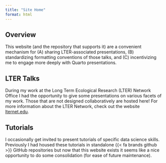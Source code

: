 ```yaml
---
title: "Site Home"
format: html
---
```


## Overview

This website (and the repository that supports it) are a convenient mechanism for (A) sharing LTER-associated presentations, (B) standardizing formatting conventions of those talks, and (C) incentivizing me to engage more deeply with Quarto presentations.

## LTER Talks

During my work at the Long Term Ecological Research (LTER) Network Office I had the opportunity to give some presentations on various facets of my work. Those that are not designed collaboratively are hosted here! For more information about the LTER Network, check out the website [lternet.edu](https://lternet.edu/).

## Tutorials

I occasionally get invited to present tutorials of specific data science skills. Previously I had housed these tutorials in standalone {{< fa brands github >}} GitHub repositories but now that this website exists it seems like a nice opportunity to do some consolidation (for ease of future maintenance).

